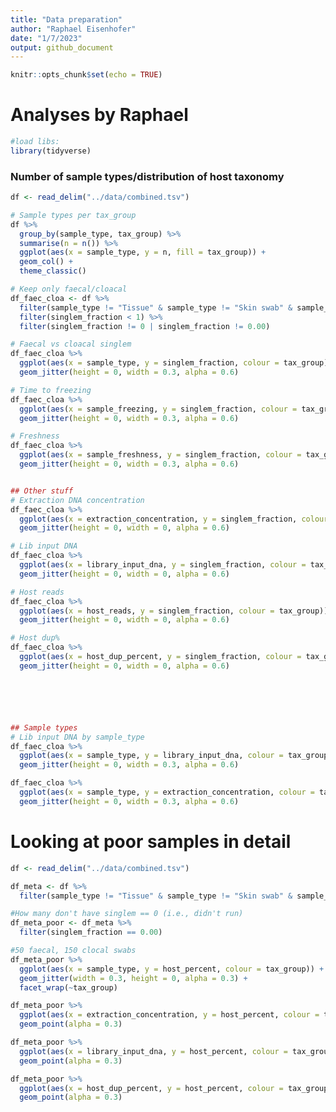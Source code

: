 ```yaml
---
title: "Data preparation"
author: "Raphael Eisenhofer"
date: "1/7/2023"
output: github_document
---
```


```r
knitr::opts_chunk$set(echo = TRUE)
```

# Analyses by Raphael

```r
#load libs:
library(tidyverse)
```

### Number of sample types/distribution of host taxonomy
```r
df <- read_delim("../data/combined.tsv")

# Sample types per tax_group
df %>%
  group_by(sample_type, tax_group) %>%
  summarise(n = n()) %>%
  ggplot(aes(x = sample_type, y = n, fill = tax_group)) +
  geom_col() +
  theme_classic()

# Keep only faecal/cloacal
df_faec_cloa <- df %>%
  filter(sample_type != "Tissue" & sample_type != "Skin swab" & sample_type != "Oral swab") %>%
  filter(singlem_fraction < 1) %>%
  filter(singlem_fraction != 0 | singlem_fraction != 0.00)

# Faecal vs cloacal singlem
df_faec_cloa %>%
  ggplot(aes(x = sample_type, y = singlem_fraction, colour = tax_group)) +
  geom_jitter(height = 0, width = 0.3, alpha = 0.6)

# Time to freezing
df_faec_cloa %>%
  ggplot(aes(x = sample_freezing, y = singlem_fraction, colour = tax_group)) +
  geom_jitter(height = 0, width = 0.3, alpha = 0.6)

# Freshness
df_faec_cloa %>%
  ggplot(aes(x = sample_freshness, y = singlem_fraction, colour = tax_group)) +
  geom_jitter(height = 0, width = 0.3, alpha = 0.6)


## Other stuff
# Extraction DNA concentration
df_faec_cloa %>%
  ggplot(aes(x = extraction_concentration, y = singlem_fraction, colour = tax_group)) +
  geom_jitter(height = 0, width = 0, alpha = 0.6)

# Lib input DNA
df_faec_cloa %>%
  ggplot(aes(x = library_input_dna, y = singlem_fraction, colour = tax_group)) +
  geom_jitter(height = 0, width = 0, alpha = 0.6)

# Host reads
df_faec_cloa %>%
  ggplot(aes(x = host_reads, y = singlem_fraction, colour = tax_group)) +
  geom_jitter(height = 0, width = 0, alpha = 0.6)

# Host dup%
df_faec_cloa %>%
  ggplot(aes(x = host_dup_percent, y = singlem_fraction, colour = tax_group)) +
  geom_jitter(height = 0, width = 0, alpha = 0.6)






## Sample types
# Lib input DNA by sample_type
df_faec_cloa %>%
  ggplot(aes(x = sample_type, y = library_input_dna, colour = tax_group)) +
  geom_jitter(height = 0, width = 0.3, alpha = 0.6)

df_faec_cloa %>%
  ggplot(aes(x = sample_type, y = extraction_concentration, colour = tax_group)) +
  geom_jitter(height = 0, width = 0.3, alpha = 0.6)

```

# Looking at poor samples in detail
```r
df <- read_delim("../data/combined.tsv")

df_meta <- df %>%
  filter(sample_type != "Tissue" & sample_type != "Skin swab" & sample_type != "Oral swab") 

#How many don't have singlem == 0 (i.e., didn't run)
df_meta_poor <- df_meta %>% 
  filter(singlem_fraction == 0.00)

#50 faecal, 150 clocal swabs
df_meta_poor %>%
  ggplot(aes(x = sample_type, y = host_percent, colour = tax_group)) +
  geom_jitter(width = 0.3, height = 0, alpha = 0.3) + 
  facet_wrap(~tax_group)

df_meta_poor %>%
  ggplot(aes(x = extraction_concentration, y = host_percent, colour = tax_group)) +
  geom_point(alpha = 0.3)

df_meta_poor %>%
  ggplot(aes(x = library_input_dna, y = host_percent, colour = tax_group)) +
  geom_point(alpha = 0.3)

df_meta_poor %>%
  ggplot(aes(x = host_dup_percent, y = host_percent, colour = tax_group)) +
  geom_point(alpha = 0.3)

```





